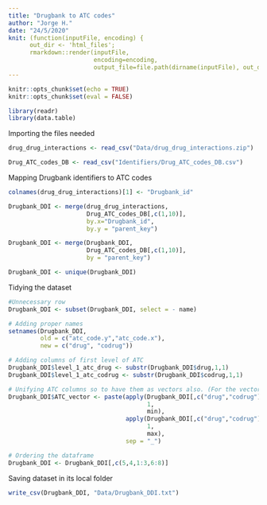 ---
title: "Drugbank to ATC codes"
author: "Jorge H."
date: "24/5/2020"
knit: (function(inputFile, encoding) { 
      out_dir <- 'html_files';
      rmarkdown::render(inputFile,
                        encoding=encoding, 
                        output_file=file.path(dirname(inputFile), out_dir, '3_Drugbank_dataset (2).html')) })
---

```{r setup, include=FALSE}
knitr::opts_chunk$set(echo = TRUE)
knitr::opts_chunk$set(eval = FALSE)
```

```{r}
library(readr)
library(data.table)
```


Importing the files needed
```{r}
drug_drug_interactions <- read_csv("Data/drug_drug_interactions.zip")

Drug_ATC_codes_DB <- read_csv("Identifiers/Drug_ATC_codes_DB.csv")
```


Mapping Drugbank identifiers to ATC codes
```{r}
colnames(drug_drug_interactions)[1] <- "Drugbank_id"

Drugbank_DDI <- merge(drug_drug_interactions,
                      Drug_ATC_codes_DB[,c(1,10)],
                      by.x="Drugbank_id",
                      by.y = "parent_key")

Drugbank_DDI <- merge(Drugbank_DDI,
                      Drug_ATC_codes_DB[,c(1,10)],
                      by = "parent_key")

Drugbank_DDI <- unique(Drugbank_DDI)

```

Tidying the dataset
```{r}
#Unnecessary row 
Drugbank_DDI <- subset(Drugbank_DDI, select = - name)

# Adding proper names
setnames(Drugbank_DDI,
         old = c("atc_code.y","atc_code.x"),
         new = c("drug", "codrug"))

# Adding columns of first level of ATC
Drugbank_DDI$level_1_atc_drug <- substr(Drugbank_DDI$drug,1,1)
Drugbank_DDI$level_1_atc_codrug <- substr(Drugbank_DDI$codrug,1,1)

# Unifying ATC columns so to have them as vectors also. (For the vector compendia)
Drugbank_DDI$ATC_vector <- paste(apply(Drugbank_DDI[,c("drug","codrug")],
                                       1,
                                       min),
                                 apply(Drugbank_DDI[,c("drug","codrug")],
                                       1,
                                       max),
                                 sep = "_") 

# Ordering the dataframe
Drugbank_DDI <- Drugbank_DDI[,c(5,4,1:3,6:8)]

```


Saving dataset in its local folder
```{r}
write_csv(Drugbank_DDI, "Data/Drugbank_DDI.txt")
```
